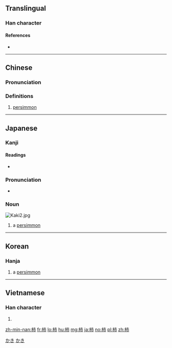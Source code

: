 {{also|杮|枾}}
==Translingual==

===Han character===
{{Han char|rn=75|rad=木|as=05|sn=9|four=45927|canj=DYLB|ids=⿰木市}}

====References====
* {{Han ref|kx=0521.121|dkj=14681|hdz=21188.020|uh=67FF|ud=26623|bh=AC55|bd=44117}}

----

==Chinese==
{{zh-forms}}

===Pronunciation===
{{zh-pron
|m=shì
|c=ci2,ci5
|mn=khī
|mc=
|oc=y
|ma=
|cat=n
}}

===Definitions===
# [[persimmon]]

----

==Japanese==

===Kanji===
{{ja-kanji|grade=c|rs=木05}}

====Readings====
* {{ja-readings|on=[[し]] (shi)|kun=[[かき]] (kaki)}}

===Pronunciation===
* {{homophones|lang=ja|牡蠣}}

===Noun===
[[Image:Kaki2.jpg|thumb]]
{{ja-noun|k|hira=かき|rom=kaki}}

# a [[persimmon]]

[[Category:1000 Japanese basic words|かき]]
[[Category:ja:Fruits|かき]]

----

==Korean==

===Hanja===
{{ko-hanja|hangeul=시|eumhun=|rv=si|mr=si|y=si}}

# a [[persimmon]]

----

==Vietnamese==

===Han character===
{{vi-hantu|thị|rs=木05}}

# {{defn|lang=vi|sort=木05}}

[[zh-min-nan:柿]]
[[fr:柿]]
[[lo:柿]]
[[hu:柿]]
[[mg:柿]]
[[ja:柿]]
[[no:柿]]
[[pl:柿]]
[[zh:柿]]